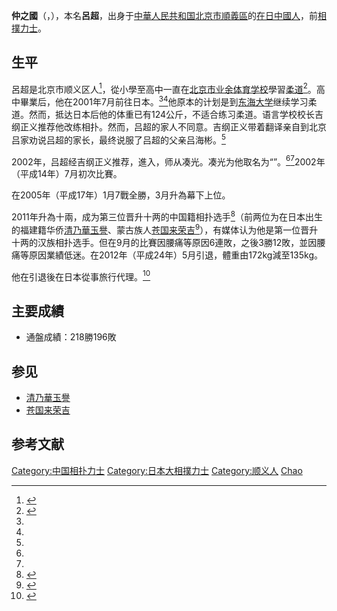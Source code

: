 {{Refimprove|time=2020-09-22T12:08:15+00:00}}
'''仲之國'''（{{lang-ja|仲の国将}}，{{bd|1983年|9月17日|||Nakanokuni Shou}}），本名'''呂超'''，出身于[[中華人民共和国|中華人民共和国]][[北京市|北京市]][[順義區|順義區]]的[[在日中國人|在日中國人]]，前[[相撲|相撲]][[力士|力士]]。

==生平==
呂超是北京市顺义区人<ref name="huaxia">{{Cite news |url=http://www.huaxia.com/xw/shgj/00209498.html |title=北京小伙东渡日本练相扑 |date=2004-06-08 |work=华夏经纬网 |accessdate=2020-09-18 |archive-date=2005-02-05 |archive-url=https://web.archive.org/web/20050205022345/http://www.huaxia.com/xw/shgj/00209498.html |dead-url=no }}</ref>，從小學至高中一直在[[北京市业余体育学校|北京市业余体育学校]]學習[[柔道|柔道]]<ref name="huanqiu">{{Cite news |url=https://world.huanqiu.com/article/9CaKrnJvv26 |title=日本相扑史上首位中国籍相扑力士即将退役 |date=2012-05-21 |work=国际在线 |via=环球网 |accessdate=2020-09-18}}</ref>。高中畢業后，他在2001年7月前往日本。<ref name="huaxia" /><ref name="huanqiu" />他原本的计划是到[[东海大学_(日本)|东海大学]]继续学习柔道。然而，抵达日本后他的体重已有124公斤，不适合练习柔道。语言学校校长吉纲正义推荐他改练相扑。然而，吕超的家人不同意。吉纲正义带着翻译亲自到北京吕家劝说吕超的家长，最终说服了吕超的父亲吕海彬。<ref name="huaxia" />

2002年，吕超经吉纲正义推荐，進入{{link-ja|湊部屋|湊部屋}}，师从凑光。凑光为他取名为“{{lang|ja|仲の国将}}”。<ref name="huanqiu" /><ref name="huaxia" />2002年（平成14年）7月初次比賽。

在2005年（平成17年）1月7戰全勝，3月升為幕下上位。

2011年升為十兩，成为第三位晋升十两的中国籍相扑选手<ref name="chinanews">{{Cite news |url=http://www.chinanews.com/hr/2012/06-04/3935840.shtml |title=日本相扑史上首位中国汉族相扑退役举行断发仪式 |date=2012-06-04 |work=中新网 |accessdate=2020-09-18 |archive-date=2012-06-09 |archive-url=https://web.archive.org/web/20120609005248/http://www.chinanews.com/hr/2012/06-04/3935840.shtml |dead-url=no }}</ref>（前两位为在日本出生的福建籍华侨[[清乃華玉譽|清乃華玉譽]]、蒙古族人[[苍国来荣吉|苍国来荣吉]]<ref>{{Cite news |url=http://www.chinanews.com/hr/hr-hrjy/news/2009/12-04/1999530.shtml |title=苍国来成为日本第二个晋升“关取”华人相扑力士 |date=2009-12-04 |work=中国新闻网 |accessdate=2020-09-18 |archive-date=2015-01-03 |archive-url=https://web.archive.org/web/20150103211412/http://www.chinanews.com/hr/hr-hrjy/news/2009/12-04/1999530.shtml |dead-url=no }}</ref>），有媒体认为他是第一位晋升十两的汉族相扑选手。但在9月的比賽因腰痛等原因6連敗，之後3勝12敗，並因腰痛等原因業績低迷。在2012年（平成24年）5月引退，體重由172kg減至135kg。

他在引退後在日本從事旅行代理。<ref name="chinanews2012">{{Cite news |url=http://www.chinanews.com/hr/2012/05-21/3903625.shtml |title=腰伤所累 日本相扑史上首位中国汉族相扑即将退役- |date=2012-05-21 |work=中国新闻网 |accessdate=2020-09-18 |archive-date=2012-06-05 |archive-url=https://web.archive.org/web/20120605013427/http://www.chinanews.com/hr/2012/05-21/3903625.shtml |dead-url=no }}</ref>

==主要成績==
*通盤成績：218勝196敗

== 参见 ==
* [[清乃華玉譽|清乃華玉譽]]
* [[苍国来荣吉|苍国来荣吉]]

==参考文献==
{{reflist}}

{{DEFAULTSORT:Nakanokuni Shou}}
[[Category:中国相扑力士|Category:中国相扑力士]]
[[Category:日本大相撲力士|Category:日本大相撲力士]]
[[Category:顺义人|Category:顺义人]]
[[Category:呂姓|Chao]]